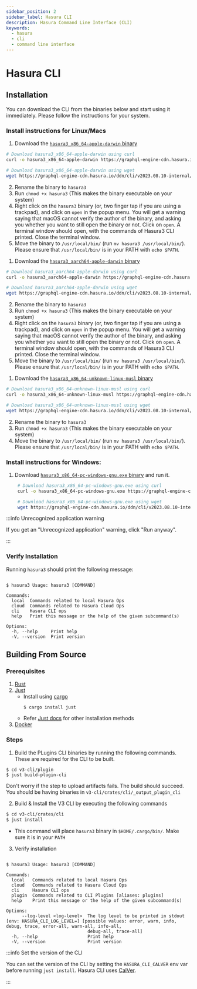 ```yaml
---
sidebar_position: 2
sidebar_label: Hasura CLI
description: Hasura Command Line Interface (CLI)
keywords:
  - hasura
  - cli
  - command line interface
---
```



# Hasura CLI

## Installation

You can download the CLI from the binaries below and start using it immediately. Please follow the instructions for your
system.

### Install instructions for Linux/Macs

<Tabs groupId="os-preference" className="api-tabs">

<TabItem value="intel" label="Intel Macs">

1. Download the
   [`hasura3_x86_64-apple-darwin` binary](https://graphql-engine-cdn.hasura.io/ddn/cli/v2023.08.10-internal/hasura3_x86_64-apple-darwin)

```bash
# Download hasura3_x86_64-apple-darwin using curl
curl -o hasura3_x86_64-apple-darwin https://graphql-engine-cdn.hasura.io/ddn/cli/v2023.08.10-internal/hasura3_x86_64-apple-darwin

# Download hasura3_x86_64-apple-darwin using wget
wget https://graphql-engine-cdn.hasura.io/ddn/cli/v2023.08.10-internal/hasura3_x86_64-apple-darwin
```

2. Rename the binary to `hasura3`
3. Run `chmod +x hasura3` (This makes the binary executable on your system)
4. Right click on the `hasura3` binary (or, two finger tap if you are using a trackpad), and click on `open` in the
   popup menu. You will get a warning saying that macOS cannot verify the author of the binary, and asking you whether
   you want to still open the binary or not. Click on `open`. A terminal window should open, with the commands of
   Hasura3 CLI printed. Close the terminal window.
5. Move the binary to `/usr/local/bin/` (run `mv hasura3 /usr/local/bin/`). Please ensure that `/usr/local/bin/` is in
   your PATH with `echo $PATH`.

</TabItem>

<TabItem value="silicon" label="M1 / M2 Macs">

1. Download the
   [`hasura3_aarch64-apple-darwin` binary](https://graphql-engine-cdn.hasura.io/ddn/cli/v2023.08.10-internal/hasura3_aarch64-apple-darwin)

```bash
# Download hasura3_aarch64-apple-darwin using curl
curl -o hasura3_aarch64-apple-darwin https://graphql-engine-cdn.hasura.io/ddn/cli/v2023.08.10-internal/hasura3_aarch64-apple-darwin

# Download hasura3_aarch64-apple-darwin using wget
wget https://graphql-engine-cdn.hasura.io/ddn/cli/v2023.08.10-internal/hasura3_aarch64-apple-darwin
```

2. Rename the binary to `hasura3`
3. Run `chmod +x hasura3` (This makes the binary executable on your system)
4. Right click on the `hasura3` binary (or, two finger tap if you are using a trackpad), and click on `open` in the
   popup menu. You will get a warning saying that macOS cannot verify the author of the binary, and asking you whether
   you want to still open the binary or not. Click on `open`. A terminal window should open, with the commands of
   Hasura3 CLI printed. Close the terminal window.
5. Move the binary to `/usr/local/bin/` (run `mv hasura3 /usr/local/bin/`). Please ensure that `/usr/local/bin/` is in
   your PATH with `echo $PATH`.

</TabItem>

<TabItem value="linux" label="Linux">

1. Download the
   [`hasura3_x86_64-unknown-linux-musl` binary](https://graphql-engine-cdn.hasura.io/ddn/cli/v2023.08.10-internal/hasura3_x86_64-unknown-linux-musl)

```bash
# Download hasura3_x86_64-unknown-linux-musl using curl
curl -o hasura3_x86_64-unknown-linux-musl https://graphql-engine-cdn.hasura.io/ddn/cli/v2023.08.10-internal/hasura3_x86_64-unknown-linux-musl

# Download hasura3_x86_64-unknown-linux-musl using wget
wget https://graphql-engine-cdn.hasura.io/ddn/cli/v2023.08.10-internal/hasura3_x86_64-unknown-linux-musl
```

2. Rename the binary to `hasura3`
3. Run `chmod +x hasura3` (This makes the binary executable on your system)
4. Move the binary to `/usr/local/bin/` (run `mv hasura3 /usr/local/bin/`). Please ensure that `/usr/local/bin/` is in
   your PATH with `echo $PATH`.

</TabItem>
</Tabs>

### Install instructions for Windows:

1. Download
   [`hasura3_x86_64-pc-windows-gnu.exe` binary](https://graphql-engine-cdn.hasura.io/ddn/cli/v2023.08.10-internal/hasura3_x86_64-pc-windows-gnu.exe)
   and run it.

   ```bash
    # Download hasura3_x86_64-pc-windows-gnu.exe using curl
    curl -o hasura3_x86_64-pc-windows-gnu.exe https://graphql-engine-cdn.hasura.io/ddn/cli/v2023.08.10-internal/hasura3_x86_64-pc-windows-gnu.exe

    # Download hasura3_x86_64-pc-windows-gnu.exe using wget
    wget https://graphql-engine-cdn.hasura.io/ddn/cli/v2023.08.10-internal/hasura3_x86_64-pc-windows-gnu.exe
   ```

:::info Unrecognized application warning

If you get an "Unrecognized application" warning, click "Run anyway".

:::

### Verify Installation

Running `hasura3` should print the following message:

```

$ hasura3 Usage: hasura3 [COMMAND]

Commands:
  local  Commands related to local Hasura Ops
  cloud  Commands related to Hasura Cloud Ops
  cli    Hasura CLI ops
  help   Print this message or the help of the given subcommand(s)

Options:
  -h, --help     Print help
  -V, --version  Print version

```

## Building From Source

### Prerequisites

1. [Rust](https://rustup.rs/)
2. [Just](https://just.systems/)
   - Install using [cargo](https://doc.rust-lang.org/cargo/)
     ```
     $ cargo install just
     ```
   - Refer [Just docs](https://just.systems/man/en/chapter_3.html) for other installation methods
3. [Docker](https://docs.docker.com/engine/install/)

### Steps

1. Build the PLugins CLI binaries by running the following commands. These are required for the CLI to be built. 
```
$ cd v3-cli/plugin
$ just build-plugin-cli
```
Don't worry if the step to upload artifacts fails. The build should succeed. You should be having binaries in `v3-cli/crates/cli/_output_plugin_cli`

2. Build & Install the V3 CLI by executing the following commands

```bash
$ cd v3-cli/crates/cli
$ just install

```

- This command will place `hasura3` binary in `$HOME/.cargo/bin/`. Make sure it is in your `PATH`

3. Verify installation

```text

$ hasura3 Usage: hasura3 [COMMAND]

Commands:
  local   Commands related to local Hasura Ops
  cloud   Commands related to Hasura Cloud Ops
  cli     Hasura CLI ops
  plugin  Commands related to CLI Plugins [aliases: plugins]
  help    Print this message or the help of the given subcommand(s)

Options:
      --log-level <log-level>  The log level to be printed in stdout [env: HASURA_CLI_LOG_LEVEL=] [possible values: error, warn, info, debug, trace, error-all, warn-all, info-all,
                               debug-all, trace-all]
  -h, --help                   Print help
  -V, --version                Print version

```

:::info Set the version of the CLI

You can set the version of the CLI by setting the `HASURA_CLI_CALVER` env var before running `just install`. Hasura CLI
uses [CalVer](https://calver.org/).

:::
